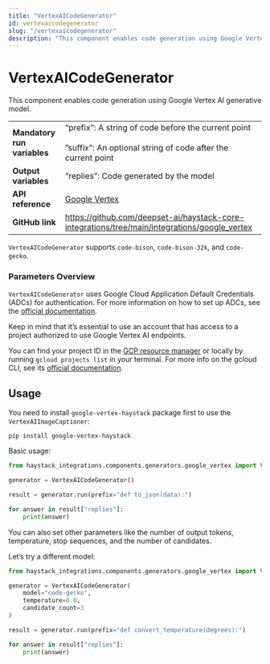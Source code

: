```yaml
---
title: "VertexAICodeGenerator"
id: vertexaicodegenerator
slug: "/vertexaicodegenerator"
description: "This component enables code generation using Google Vertex AI generative model."
---
```


# VertexAICodeGenerator

This component enables code generation using Google Vertex AI generative model.

|  |  |
| --- | --- |
| **Mandatory run variables** | “prefix”: A string of code before the current point  <br /> <br />”suffix”: An optional string of code after the current point |
| **Output variables** | “replies”: Code generated by the model |
| **API reference** | [Google Vertex](/reference/integrations-google-vertex) |
| **GitHub link** | https://github.com/deepset-ai/haystack-core-integrations/tree/main/integrations/google_vertex |

`VertexAICodeGenerator` supports `code-bison`, `code-bison-32k`, and `code-gecko`.

### Parameters Overview

`VertexAICodeGenerator` uses Google Cloud Application Default Credentials (ADCs) for authentication. For more information on how to set up ADCs, see the [official documentation](https://cloud.google.com/docs/authentication/provide-credentials-adc).

Keep in mind that it’s essential to use an account that has access to a project authorized to use Google Vertex AI endpoints.

You can find your project ID in the [GCP resource manager](https://console.cloud.google.com/cloud-resource-manager) or locally by running `gcloud projects list` in your terminal. For more info on the gcloud CLI, see its [official documentation](https://cloud.google.com/cli).

## Usage

You need to install `google-vertex-haystack` package first to use the  `VertexAIImageCaptioner`:

```shell
pip install google-vertex-haystack
```

Basic usage:

````python
from haystack_integrations.components.generators.google_vertex import VertexAICodeGenerator

generator = VertexAICodeGenerator()

result = generator.run(prefix="def to_json(data):")

for answer in result["replies"]:
    print(answer)

````

You can also set other parameters like the number of output tokens, temperature, stop sequences, and the number of candidates.

Let’s try a different model:

```python
from haystack_integrations.components.generators.google_vertex import VertexAICodeGenerator

generator = VertexAICodeGenerator(
	model="code-gecko",
	temperature=0.8,
	candidate_count=3
)

result = generator.run(prefix="def convert_temperature(degrees):")

for answer in result["replies"]:
    print(answer)

```
